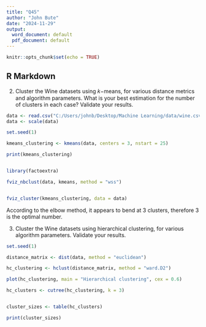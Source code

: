 ---
title: "Q45"
author: "John Bute"
date: "2024-11-29"
output:
  word_document: default
  pdf_document: default
---

```{r setup, include=FALSE}
knitr::opts_chunk$set(echo = TRUE)
```

## R Markdown

2. Cluster the Wine datasets using 𝑘−means, for various distance metrics and algorithm parameters. What is your best estimation for the number of
clusters in each case? Validate your results.

```{r}

data <- read.csv("C:/Users/johnb/Desktop/Machine Learning/data/wine.csv")
data <- scale(data)
```

```{r}

set.seed(1)

kmeans_clustering <- kmeans(data, centers = 3, nstart = 25)

print(kmeans_clustering)


library(factoextra)

fviz_nbclust(data, kmeans, method = "wss")


fviz_cluster(kmeans_clustering, data = data)

```

According to the elbow method, it appears to bend at 3 clusters, therefore 3 is the optimal number. 


3. Cluster the Wine datasets using hierarchical clustering, for various algorithm parameters. Validate your results.

```{r}

set.seed(1)

distance_matrix <- dist(data, method = "euclidean")

hc_clustering <- hclust(distance_matrix, method = "ward.D2")

plot(hc_clustering, main = "Hierarchical clustering", cex = 0.6)

hc_clusters <- cutree(hc_clustering, k = 3)


cluster_sizes <- table(hc_clusters)

print(cluster_sizes)

```

